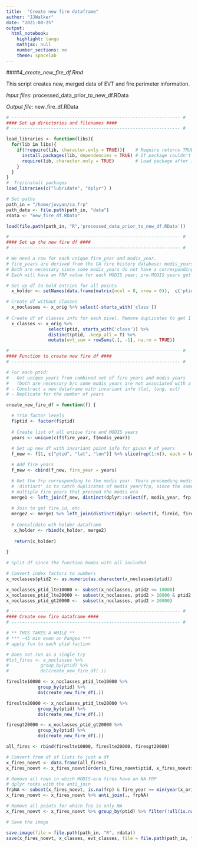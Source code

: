 ```yaml
---
title:  "Create new fire dataframe"
author: "JJWalker"
date: "2021-08-25"
output:
  html_notebook:
    highlight: tango
    mathjax: null
    number_sections: no
    theme: spacelab
---
```



####_4_create_new_fire_df.Rmd_

This script creates new, merged data of EVT and fire perimeter information.  

_Input files_:  processed_data_prior_to_new_df.RData  

_Output file_:  new_fire_df.RData

```r

# ---------------------------------------------------------------- #
#### Set up directories and filenames ####
# ---------------------------------------------------------------- #

load_libraries <- function(libs){
  for(lib in libs){
    if(!require(lib, character.only = TRUE)){    # Require returns TRUE if package loaded
      install.packages(lib, dependencies = TRUE) # If package couldn't load, re-install
      require(lib, character.only = TRUE)        # Load package after installing
    }
  }
}
#  Try/install packages
load_libraries(c("lubridate", "dplyr") )

# Set paths
path_in = "/home/jovyan/ca_frp"
path_data <- file.path(path_in, "data")
rdata <- "new_fire_df.RData"
```

```r

load(file.path(path_in, "R",'processed_data_prior_to_new_df.RData'))

```


```r

# ---------------------------------------------------------------- #
#### Set up the new fire df ####
# ---------------------------------------------------------------- #

# We need a row for each unique fire_year and modis_year.
# fire_years are derived from the CA fire history database; modis_years are from FRP data.
# Both are necessary since some modis_years do not have a corresponding fire_year.
# Each will have an FRP value for each MODIS year; pre-MODIS years get frp = NA.

# Set up df to hold entries for all points
  x_holder <- setNames(data.frame(matrix(ncol = 8, nrow = 0)),  c('ptid', 'lat', 'long', 'fire_year', 'frp', 'fireid', 'sample',  'satellite'))

# Create df without classes
  x_noclasses <- x_orig %>% select(-starts_with('class'))
  
# Create df of classes info for each pixel. Remove duplicates to get 1 row for each ptid. Include areal sum for each pixel
  x_classes <- x_orig %>% 
                select(ptid, starts_with('class')) %>% 
                distinct(ptid, .keep_all = T) %>% 
                mutate(evt_sum = rowSums(.[, -1], na.rm = TRUE))

```


```r

# ---------------------------------------------------------------- #
#### Function to create new fire df ####
# ---------------------------------------------------------------- #

# For each ptid:
# - Get unique years from combined set of fire years and modis years
#   (both are necessary b/c some modis years are not associated with a CA fire history perimeter) 
# - Construct a new dataframe with invariant info (lat, long, evt)
# - Replicate for the number of years 

create_new_fire_df = function(f) {

  # Trim factor levels
  f$ptid <- factor(f$ptid)
  
  # Create list of all unique fire and MODIS years 
  years <- unique(c(f$fire_year, f$modis_year))
  
  # Set up new df with invariant point info for given # of years
  f_new <- f[1, c("ptid", "lat", "lon")] %>% slice(rep(1:n(), each = length(years)))

  # Add fire years
  f_new <- cbind(f_new, fire_year = years)

  # Get the frp corresponding to the modis year. Years preceeding modis era get NA
  # 'distinct' is to catch duplicates of modis year/frp, since the same frp is recorded for 
  # multiple fire years that preceed the modis era
  merge1 <- left_join(f_new, distinct(dplyr::select(f, modis_year, frp, sample, satellite)), by = c("fire_year" = "modis_year"))
     
  # Join to get fire_id, etc.
  merge2 <- merge1 %>% left_join(distinct(dplyr::select(f, fireid, fire_year), fire_year, .keep_all = T), by = c("fire_year"))
  
  # Consolidate wth holder dataframe
   x_holder <- rbind(x_holder, merge2)
   
   return(x_holder) 
   
}

```  

```r

# Split df since the function bombs with all included

# Convert index factors to numbers
x_noclasses$ptid2 <- as.numeric(as.character(x_noclasses$ptid))

x_noclasses_ptid_lte10000 <- subset(x_noclasses, ptid2 <= 10000)
x_noclasses_ptid_lte20000 <- subset(x_noclasses, ptid2 > 10000 & ptid2 <= 20000)
x_noclasses_ptid_gt20000 <-  subset(x_noclasses, ptid2 > 20000)

```


```r

# ---------------------------------------------------------------- #
#### Create new fire dataframe ####
# ---------------------------------------------------------------- #

# ** THIS TAKES A WHILE **
# *** ~45 min even on Pangeo ***
# apply fcn to each ptid faction

# Does not run as a single try
#lst_fires <- x_noclasses %>% 
#            group_by(ptid) %>%
#            do(create_new_fire_df(.))

fireslte10000 <- x_noclasses_ptid_lte10000 %>% 
            group_by(ptid) %>%
            do(create_new_fire_df(.))

fireslte20000 <- x_noclasses_ptid_lte20000 %>% 
            group_by(ptid) %>%
            do(create_new_fire_df(.))

firesgt20000 <- x_noclasses_ptid_gt20000 %>% 
            group_by(ptid) %>%
            do(create_new_fire_df(.))

all_fires <- rbind(fireslte10000, fireslte20000, firesgt20000)

# Convert from df of lists to just a df
x_fires_noevt <- data.frame(all_fires)
x_fires_noevt <- x_fires_noevt[order(x_fires_noevt$ptid, x_fires_noevt$fire_year), ]

# Remove all rows in which MODIS-era fires have an NA FRP
# dplyr rocks with the anti_join
frpNA <- subset(x_fires_noevt, is.na(frp) & fire_year >= min(year(x_orig$modis_date)))
x_fires_noevt <- x_fires_noevt %>% anti_join(., frpNA)

# Remove all points for which frp is only NA
x_fires_noevt <- x_fires_noevt %>% group_by(ptid) %>% filter(!all(is.na(frp)))

```



```r

# Save the image 

save.image(file = file.path(path_in, "R", rdata))
save(x_fires_noevt, x_classes, evt_classes, file = file.path(path_in, "R", "test_of_slim_code4_output.Rdata")) 


```

 